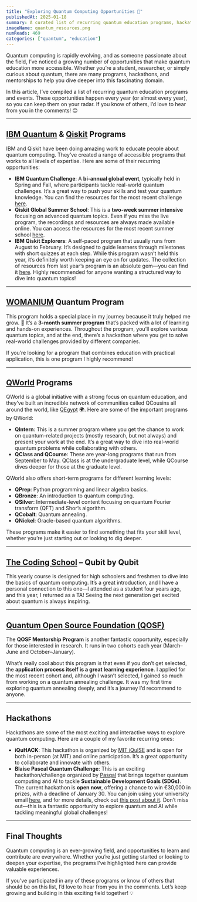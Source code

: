 ```yaml
---
title: "Exploring Quantum Computing Opportunities 🚀"
publishedAt: 2025-01-18
summary: A curated list of recurring quantum education programs, hackathons, and mentorships, designed to help learners of all levels deepen their understanding of quantum computing.
imageName: quantum_resources.png
numReads: 469
categories: ["quantum", "education"]
---
```


Quantum computing is rapidly evolving, and as someone passionate about the field, I’ve noticed a growing number of opportunities that make quantum education more accessible. Whether you’re a student, researcher, or simply curious about quantum, there are many programs, hackathons, and mentorships to help you dive deeper into this fascinating domain.

In this article, I’ve compiled a list of recurring quantum education programs and events. These opportunities happen every year (or almost every year), so you can keep them on your radar. If you know of others, I’d love to hear from you in the comments! 😊

---

## [IBM Quantum](https://www.linkedin.com/showcase/ibm-quantum) & [Qiskit](https://www.linkedin.com/company/qiskit) Programs

IBM and Qiskit have been doing amazing work to educate people about quantum computing. They’ve created a range of accessible programs that works to all levels of expertise. Here are some of their recurring opportunities:

- **IBM Quantum Challenge**: A **bi-annual global event**, typically held in Spring and Fall, where participants tackle real-world quantum challenges. It’s a great way to push your skills and test your quantum knowledge. You can find the resources for the most recent challenge [here](https://github.com/qiskit-community/ibm-quantum-challenge-2024).
- **Qiskit Global Summer School**: This is a **two-week summer intensive** focusing on advanced quantum topics. Even if you miss the live program, the recordings and resources are always made available online. You can access the resources for the most recent summer school [here](https://github.com/qiskit-community/qgss-2024).
- **IBM Qiskit Explorers**: A self-paced program that usually runs from August to February. It’s designed to guide learners through milestones with short quizzes at each step. While this program wasn’t held this year, it’s definitely worth keeping an eye on for updates. The collection of resources from last year’s program is an absolute gem—you can find it [here](https://github.com/qiskit-community/quantum-explorers). Highly recommended for anyone wanting a structured way to dive into quantum topics!

---

## [WOMANIUM](https://www.linkedin.com/company/womanium) Quantum Program

This program holds a special place in my journey because it truly helped me grow. 💜 It’s a **3-month summer program** that’s packed with a lot of learning and hands-on experiences. Throughout the program, you’ll explore various quantum topics, and at the end, there’s a hackathon where you get to solve real-world challenges provided by different companies.

If you’re looking for a program that combines education with practical application, this is one program I highly recommend!

---

## [QWorld](https://www.linkedin.com/company/qworld19) Programs

QWorld is a global initiative with a strong focus on quantum education, and they’ve built an incredible network of communities called QCousins all around the world, like [QEgypt](https://www.linkedin.com/company/qegypt) 🌍. Here are some of the important programs by QWorld:

- **QIntern**: This is a summer program where you get the chance to work on quantum-related projects (mostly research, but not always) and present your work at the end. It’s a great way to dive into real-world quantum problems while collaborating with others.
- **QClass and QCourse**: These are year-long programs that run from September to May. QClass is at the undergraduate level, while QCourse dives deeper for those at the graduate level.

QWorld also offers short-term programs for different learning levels:
- **QPrep**: Python programming and linear algebra basics.
- **QBronze**: An introduction to quantum computing.
- **QSilver**: Intermediate-level content focusing on quantum Fourier transform (QFT) and Shor’s algorithm.
- **QCobalt**: Quantum annealing.
- **QNickel**: Oracle-based quantum algorithms.

These programs make it easier to find something that fits your skill level, whether you’re just starting out or looking to dig deeper. 

---

## [The Coding School](https://www.linkedin.com/school/the-coding-school) – Qubit by Qubit

This yearly course is designed for high schoolers and freshmen to dive into the basics of quantum computing. It’s a great introduction, and I have a personal connection to this one—I attended as a student four years ago, and this year, I returned as a TA! Seeing the next generation get excited about quantum is always inspiring.

---

## [Quantum Open Source Foundation (QOSF)](https://www.linkedin.com/company/qosf)

The **QOSF Mentorship Program** is another fantastic opportunity, especially for those interested in research. It runs in two cohorts each year (March–June and October–January).

What’s really cool about this program is that even if you don’t get selected, the **application process itself is a great learning experience**. I applied for the most recent cohort and, although I wasn’t selected, I gained so much from working on a quantum annealing challenge. It was my first time exploring quantum annealing deeply, and it’s a journey I’d recommend to anyone.

---

## Hackathons

Hackathons are some of the most exciting and interactive ways to explore quantum computing. Here are a couple of my favorite recurring ones:

- **iQuHACK**: This hackathon is organized by [MIT iQuISE](https://www.linkedin.com/company/iquise) and is open for both in-person (at MIT) and online participation. It’s a great opportunity to collaborate and innovate with others.
- **Blaise Pascal Quantum Challenge**: This is an exciting hackathon/challenge organized by [Pasqal](https://www.linkedin.com/company/pasqal) that brings together quantum computing and AI to tackle **Sustainable Development Goals (SDGs)**. 
The current hackathon is **open now**, offering a chance to win €30,000 in prizes, with a deadline of January 30. 
You can join using your university email [here](https://bit.ly/42cLpIr), and for more details, check out [this post about it](https://www.linkedin.com/posts/gehad-salem_agorize-activity-7284941400486387713-I-8O). Don’t miss out—this is a fantastic opportunity to explore quantum and AI while tackling meaningful global challenges!

---

## Final Thoughts

Quantum computing is an ever-growing field, and opportunities to learn and contribute are everywhere. Whether you’re just getting started or looking to deepen your expertise, the programs I’ve highlighted here can provide valuable experiences.

If you’ve participated in any of these programs or know of others that should be on this list, I’d love to hear from you in the comments. Let’s keep growing and building in this exciting field together! 💡
